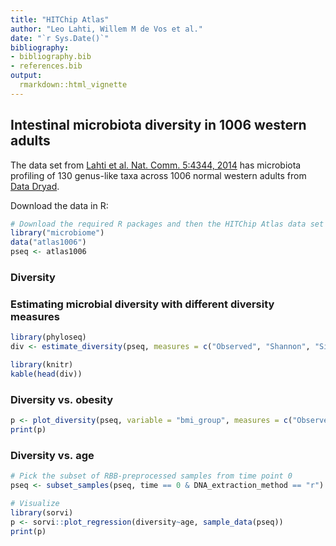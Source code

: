 ```yaml
---
title: "HITChip Atlas"
author: "Leo Lahti, Willem M de Vos et al."
date: "`r Sys.Date()`"
bibliography: 
- bibliography.bib
- references.bib
output: 
  rmarkdown::html_vignette
---
```

<!--
  %\VignetteEngine{knitr::rmarkdown}
  %\VignetteIndexEntry{microbiome tutorial - atlas}
  %\usepackage[utf8]{inputenc}
-->


## Intestinal microbiota diversity in 1006 western adults

The data set from [Lahti et al. Nat. Comm. 5:4344,
2014](http://www.nature.com/ncomms/2014/140708/ncomms5344/full/ncomms5344.html)
has microbiota profiling of 130 genus-like taxa across 1006 normal
western adults from [Data Dryad](http://doi.org/10.5061/dryad.pk75d).

Download the data in R:

```r
# Download the required R packages and then the HITChip Atlas data set
library("microbiome")
data("atlas1006")
pseq <- atlas1006
```


### Diversity 

### Estimating microbial diversity with different diversity measures

```r
library(phyloseq)
div <- estimate_diversity(pseq, measures = c("Observed", "Shannon", "Simpson"))

library(knitr)
kable(head(div))
```


### Diversity vs. obesity

```r
p <- plot_diversity(pseq, variable = "bmi_group", measures = c("Observed", "Shannon", "Simpson"), det.th = 250)
print(p)
```


### Diversity vs. age

```r
# Pick the subset of RBB-preprocessed samples from time point 0
pseq <- subset_samples(pseq, time == 0 & DNA_extraction_method == "r")

# Visualize
library(sorvi)
p <- sorvi::plot_regression(diversity~age, sample_data(pseq))
print(p)
```


